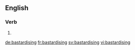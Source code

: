 
==English==

===Verb===
{{head|en|present participle}}

# {{present participle of|bastardise|lang=en}}

[[de:bastardising]]
[[fr:bastardising]]
[[sv:bastardising]]
[[vi:bastardising]]